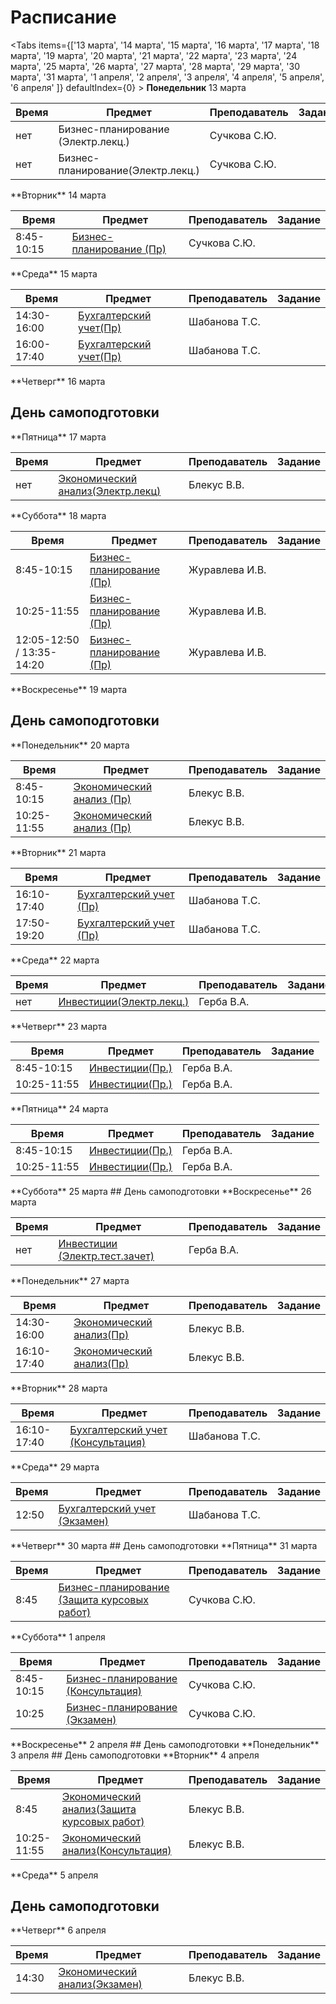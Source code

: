 # Расписание

 
<Tabs items={['13 марта', '14 марта', '15 марта', '16 марта', '17 марта', '18 марта', '19 марта', '20 марта', '21 марта', '22 марта', '23 марта', '24 марта', '25 марта', '26 марта', '27 марта', '28 марта', '29 марта', '30 марта', '31 марта', '1 апреля', '2 апреля', '3 апреля', '4 апреля', '5 апреля', '6 апреля' ]}
defaultIndex={0} >
  <Tab>
    **Понедельник** 13 марта

| Время       | Предмет                                       | Преподаватель  | Задание  |
| ----------- | -----------                                   | -----------    | -----------    |
| нет         | Бизнес-планирование (Электр.лекц.)            | Сучкова С.Ю.     |                |
| нет         | Бизнес-планирование(Электр.лекц.)             | Сучкова С.Ю.     |                |
  </Tab>

  <Tab>
        **Вторник** 14 марта

| Время       | Предмет                                | Преподаватель  | Задание  |
| ----------- | -----------                            | -----------    | -----------    |
| 8:45-10:15  | [Бизнес-планирование (Пр)]()           | Сучкова С.Ю.  |                |
  </Tab>

  <Tab>
        **Среда** 15 марта

| Время       | Предмет                                | Преподаватель  | Задание  |
| ----------- | -----------                            | -----------    | -----------    |
| 14:30-16:00  | [Бухгалтерский учет(Пр)]()             | Шабанова Т.С.  |                |
| 16:00-17:40  | [Бухгалтерский учет(Пр)]()             | Шабанова Т.С.  |                |
  </Tab>

  <Tab>
        **Четверг** 16 марта

## День самоподготовки

  </Tab>

  <Tab>
        **Пятница** 17 марта

| Время       | Предмет                                                             | Преподаватель  | Задание  |
| ----------- | -----------                                                         | -----------    | -----------    |
| нет  | [Экономический анализ(Электр.лекц)]()                                      | Блекус В.В.  |                |
  </Tab>

  <Tab>
        **Суббота** 18 марта

| Время       | Предмет                                                             | Преподаватель  | Задание  |
| ----------- | -----------                                                         | -----------    | -----------    |
| 8:45-10:15  | [Бизнес-планирование (Пр)](https://ya.ru)                           | Журавлева И.В.  |                |
| 10:25-11:55  | [Бизнес-планирование (Пр)](https://ya.ru)                           | Журавлева И.В.  |                |
| 12:05-12:50 / 13:35-14:20  | [Бизнес-планирование (Пр)](https://ya.ru)                           | Журавлева И.В.  |                |
  </Tab>

  <Tab>
        **Воскресенье** 19 марта

## День самоподготовки
  </Tab>

  <Tab>
        **Понедельник** 20 марта

| Время       | Предмет                                                             | Преподаватель  | Задание  |
| ----------- | -----------                                                         | -----------    | -----------    |
| 8:45-10:15  | [Экономический анализ (Пр)]()                                      | Блекус В.В.  |                |              |
| 10:25-11:55  | [Экономический анализ (Пр)]()                                      | Блекус В.В.  |                |              |
  </Tab>

  <Tab>
        **Вторник** 21 марта

| Время       | Предмет                                                             | Преподаватель  | Задание  |
| ----------- | -----------                                                         | -----------    | -----------    |
| 16:10-17:40  | [Бухгалтерский учет (Пр)]()                                      | Шабанова Т.С.  |                  |
| 17:50-19:20  | [Бухгалтерский учет (Пр)]()                                      | Шабанова Т.С.  |                  |
  </Tab>

  <Tab>
        **Среда** 22 марта

| Время       | Предмет                                                             | Преподаватель  | Задание  |
| ----------- | -----------                                                         | -----------    | -----------    |
| нет  | [Инвестиции(Электр.лекц.)]()                                      | Герба В.А.  |                  |
  </Tab>

  <Tab>
        **Четверг** 23 марта

| Время       | Предмет                                                             | Преподаватель  | Задание  |
| ----------- | -----------                                                         | -----------    | -----------    |
| 8:45-10:15  | [Инвестиции(Пр.)]()                                      | Герба В.А.  |                  |
| 10:25-11:55  | [Инвестиции(Пр.)]()                                      | Герба В.А.  |                  |
  </Tab>

  <Tab>
        **Пятница** 24 марта

| Время       | Предмет                                                             | Преподаватель  | Задание  |
| ----------- | -----------                                                         | -----------    | -----------    |
| 8:45-10:15  | [Инвестиции(Пр.)]()                                      | Герба В.А.  |                  |
| 10:25-11:55  | [Инвестиции(Пр.)]()                                      | Герба В.А.  |                  |
  </Tab>

  <Tab>
        **Суббота** 25 марта
## День самоподготовки
  </Tab>

  <Tab>
        **Воскресенье** 26 марта

| Время       | Предмет                                                             | Преподаватель  | Задание  |
| ----------- | -----------                                                         | -----------    | -----------    |
| нет  | [Инвестиции (Электр.тест.зачет)]()                                         | Герба В.А.  |                  |
  </Tab>

  <Tab>
        **Понедельник** 27 марта

| Время       | Предмет                                                             | Преподаватель  | Задание  |
| ----------- | -----------                                                         | -----------    | -----------    |
| 14:30-16:00  | [Экономический анализ(Пр)]()                                         | Блекус В.В.  |                  |
| 16:10-17:40  | [Экономический анализ(Пр)]()                                         | Блекус В.В.  |                  |
  </Tab>

  <Tab>
        **Вторник** 28 марта

| Время       | Предмет                                                             | Преподаватель  | Задание  |
| ----------- | -----------                                                         | -----------    | -----------    |
| 16:10-17:40  | [Бухгалтерский учет (Консультация)]()                                         | Шабанова Т.С.  |                  |
  </Tab>

  <Tab>
        **Среда** 29 марта

| Время       | Предмет                                                             | Преподаватель  | Задание  |
| ----------- | -----------                                                         | -----------    | -----------    |
| 12:50  | [Бухгалтерский учет (Экзамен)]()                                         | Шабанова Т.С.  |                  |
  </Tab>

  <Tab>
        **Четверг** 30 марта
## День самоподготовки
  </Tab>

  <Tab>
        **Пятница** 31 марта

| Время       | Предмет                                                             | Преподаватель  | Задание  |
| ----------- | -----------                                                         | -----------    | -----------    |
| 8:45  | [Бизнес-планирование (Защита курсовых работ)]()                           | Сучкова С.Ю.  |                  |
  </Tab>

  <Tab>
        **Суббота** 1 апреля

| Время       | Предмет                                                             | Преподаватель  | Задание  |
| ----------- | -----------                                                         | -----------    | -----------    |
| 8:45-10:15  | [Бизнес-планирование (Консультация)]()                           | Сучкова С.Ю.  |                  |
| 10:25  | [Бизнес-планирование (Экзамен)]()                                     | Сучкова С.Ю.  |                  |
  </Tab>

  <Tab>
        **Воскресенье** 2 апреля
## День самоподготовки
  </Tab>

  <Tab>
        **Понедельник** 3 апреля
## День самоподготовки
  </Tab>

  <Tab>
        **Вторник** 4 апреля

| Время       | Предмет                                                             | Преподаватель  | Задание  |
| ----------- | -----------                                                         | -----------    | -----------    |
| 8:45        | [Экономический анализ(Защита курсовых работ)]()                                         | Блекус В.В.  |                  |
| 10:25-11:55  | [Экономический анализ(Консультация)]()                                         | Блекус В.В.  |                  |
  </Tab>

  <Tab>
        **Среда** 5 апреля

## День самоподготовки
  </Tab>

  <Tab>
        **Четверг** 6 апреля

| Время       | Предмет                                                             | Преподаватель  | Задание  |
| ----------- | -----------                                                         | -----------    | -----------    |
| 14:30        | [Экономический анализ(Экзамен)]()                                  | Блекус В.В.  |                  |
  </Tab>


</Tabs>